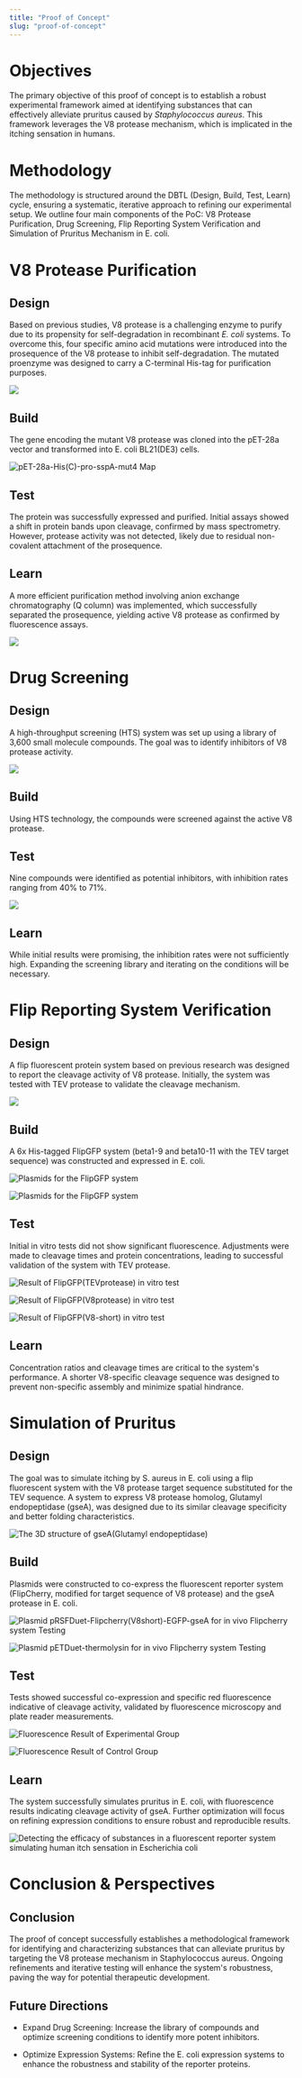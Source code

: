```yaml
---
title: "Proof of Concept"
slug: "proof-of-concept"
---
```


# Objectives

The primary objective of this proof of concept is to establish a robust experimental framework aimed at identifying substances that can effectively alleviate pruritus caused by _Staphylococcus aureus_. This framework leverages the V8 protease mechanism, which is implicated in the itching sensation in humans.

# Methodology

The methodology is structured around the DBTL (Design, Build, Test, Learn) cycle, ensuring a systematic, iterative approach to refining our experimental setup. We outline four main components of the PoC: V8 Protease Purification, Drug Screening, Flip Reporting System Verification and Simulation of Pruritus Mechanism in E. coli.

<split />

# V8 Protease Purification

## Design

Based on previous studies, V8 protease is a challenging enzyme to purify due to its propensity for self-degradation in recombinant _E. coli_ systems. To overcome this, four specific amino acid mutations were introduced into the prosequence of the V8 protease to inhibit self-degradation. The mutated proenzyme was designed to carry a C-terminal His-tag for purification purposes.

![](server/contents/pj/activation.webp)

## Build

The gene encoding the mutant V8 protease was cloned into the pET-28a vector and transformed into E. coli BL21(DE3) cells.

![pET-28a-His(C)-pro-sspA-mut4 Map](server/contents/plasmid/prov8.webp)

## Test

The protein was successfully expressed and purified. Initial assays showed a shift in protein bands upon cleavage, confirmed by mass spectrometry. However, protease activity was not detected, likely due to residual non-covalent attachment of the prosequence.

## Learn

A more efficient purification method involving anion exchange chromatography (Q column) was implemented, which successfully separated the prosequence, yielding active V8 protease as confirmed by fluorescence assays.

![](server/contents/pj/q.webp)

# Drug Screening

## Design

A high-throughput screening (HTS) system was set up using a library of 3,600 small molecule compounds. The goal was to identify inhibitors of V8 protease activity.

![](server/contents/pj/screen.webp)

## Build

Using HTS technology, the compounds were screened against the active V8 protease.

## Test

Nine compounds were identified as potential inhibitors, with inhibition rates ranging from 40% to 71%.

![](server/contents/wetlab/result/drug/7.webp)

## Learn

While initial results were promising, the inhibition rates were not sufficiently high. Expanding the screening library and iterating on the conditions will be necessary.

# Flip Reporting System Verification

## Design

A flip fluorescent protein system based on previous research was designed to report the cleavage activity of V8 protease. Initially, the system was tested with TEV protease to validate the cleavage mechanism.

![](server/contents/pj/flipsystem.webp)

## Build

A 6x His-tagged FlipGFP system (beta1-9 and beta10-11 with the TEV target sequence) was constructed and expressed in E. coli.

![Plasmids for the FlipGFP system](server/contents/plasmid/flipgfp-1.webp)

![Plasmids for the FlipGFP system](server/contents/plasmid/flipgfp-2.webp)

## Test

Initial in vitro tests did not show significant fluorescence. Adjustments were made to cleavage times and protein concentrations, leading to successful validation of the system with TEV protease.

![Result of FlipGFP(TEVprotease) in vitro test](server/contents/wetlab/result/tev.webp)

![Result of FlipGFP(V8protease) in vitro test](server/contents/wetlab/result/v8.webp)

![Result of FlipGFP(V8-short) in vitro test](server/contents/wetlab/result/v8s.webp)

## Learn

Concentration ratios and cleavage times are critical to the system's performance. A shorter V8-specific cleavage sequence was designed to prevent non-specific assembly and minimize spatial hindrance.

# Simulation of Pruritus

## Design

The goal was to simulate itching by S. aureus in E. coli using a flip fluorescent system with the V8 protease target sequence substituted for the TEV sequence. A system to express V8 protease homolog, Glutamyl endopeptidase (gseA), was designed due to its similar cleavage specificity and better folding characteristics.

![The 3D structure of gseA(Glutamyl endopeptidase)](server/contents/wetlab/gsea.webp)

## Build

Plasmids were constructed to co-express the fluorescent reporter system (FlipCherry, modified for target sequence of V8 protease) and the gseA protease in E. coli.

![Plasmid pRSFDuet-Flipcherry(V8short)-EGFP-gseA for in vivo Flipcherry system Testing](server/contents/plasmid/rsf-tev.webp)

![Plasmid pETDuet-thermolysin for in vivo Flipcherry system Testing](server/contents/plasmid/thermo.webp)

## Test

Tests showed successful co-expression and specific red fluorescence indicative of cleavage activity, validated by fluorescence microscopy and plate reader measurements.

![Fluorescence Result of Experimental Group](server/contents/wetlab/result/fl/fl-exp-1.webp)

![Fluorescence Result of Control Group](server/contents/wetlab/result/fl/fl-c-1.webp)

## Learn

The system successfully simulates pruritus in E. coli, with fluorescence results indicating cleavage activity of gseA. Further optimization will focus on refining expression conditions to ensure robust and reproducible results.

![Detecting the efficacy of substances in a fluorescent reporter system simulating human itch sensation in Escherichia coli](server/contents/pj/ecoli.webp)

<split />

# Conclusion & Perspectives

## Conclusion

The proof of concept successfully establishes a methodological framework for identifying and characterizing substances that can alleviate pruritus by targeting the V8 protease mechanism in Staphylococcus aureus. Ongoing refinements and iterative testing will enhance the system's robustness, paving the way for potential therapeutic development.

## Future Directions

- Expand Drug Screening: Increase the library of compounds and optimize screening conditions to identify more potent inhibitors.

- Optimize Expression Systems: Refine the E. coli expression systems to enhance the robustness and stability of the reporter proteins.
